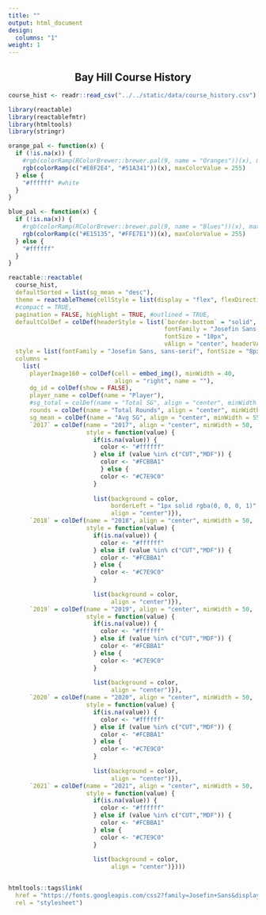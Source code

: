 ```yaml
---
title: ""
output: html_document
design: 
  columns: "1"
weight: 1
---
```


<center> <h2> Bay Hill Course History</h2> </center>

```r
course_hist <- readr::read_csv("../../static/data/course_history.csv")
```



```r
library(reactable)
library(reactablefmtr)
library(htmltools)
library(stringr)

orange_pal <- function(x) {
  if (!is.na(x)) {
    #rgb(colorRamp(RColorBrewer::brewer.pal(9, name = "Oranges"))(x), maxColorValue = 255)
    rgb(colorRamp(c("#E8F2E4", "#51A341"))(x), maxColorValue = 255)
  } else {
    "#ffffff" #white
  }
}

blue_pal <- function(x) {
  if (!is.na(x)) {
    #rgb(colorRamp(RColorBrewer::brewer.pal(9, name = "Blues"))(x), maxColorValue = 255)
    rgb(colorRamp(c("#E15135", "#FFE7E1"))(x), maxColorValue = 255)
  } else {
    "#ffffff"
  }
}


```

<div align="center">

```r
reactable::reactable(
  course_hist, 
  defaultSorted = list(sg_mean = "desc"),
  theme = reactableTheme(cellStyle = list(display = "flex", flexDirection = "column", justifyContent = "center")),
  #compact = TRUE, 
  pagination = FALSE, highlight = TRUE, #outlined = TRUE,
  defaultColDef = colDef(headerStyle = list(`border-bottom` = "solid", 
                                            fontFamily = "Josefin Sans, sans-serif",
                                            fontSize = "10px",
                                            vAlign = "center", headerVAlign = "bottom")),
  style = list(fontFamily = "Josefin Sans, sans-serif", fontSize = "8px", maxWidth = 500),
  columns = 
    list(
      playerImage160 = colDef(cell = embed_img(), minWidth = 40,
                              align = "right", name = ""),
      dg_id = colDef(show = FALSE),
      player_name = colDef(name = "Player"),
      #sg_total = colDef(name = "Total SG", align = "center", minWidth = 65),
      rounds = colDef(name = "Total Rounds", align = "center", minWidth = 55),
      sg_mean = colDef(name = "Avg SG", align = "center", minWidth = 55),
      `2017` = colDef(name = "2017", align = "center", minWidth = 50,
                      style = function(value) {
                        if(is.na(value)) {
                          color <- "#ffffff"
                        } else if (value %in% c("CUT","MDF")) {
                          color <- "#FCBBA1"
                          } else {
                          color <- "#C7E9C0"
                        }
                        
                        list(background = color, 
                             borderLeft = "1px solid rgba(0, 0, 0, 1)",
                             align = "center")}),
      `2018` = colDef(name = "2018", align = "center", minWidth = 50,
                      style = function(value) {
                        if(is.na(value)) {
                          color <- "#ffffff"
                        } else if (value %in% c("CUT","MDF")) {
                          color <- "#FCBBA1"
                        } else {
                          color <- "#C7E9C0"
                        }
                        
                        list(background = color, 
                             align = "center")}),
      `2019` = colDef(name = "2019", align = "center", minWidth = 50,
                      style = function(value) {
                        if(is.na(value)) {
                          color <- "#ffffff"
                        } else if (value %in% c("CUT","MDF")) {
                          color <- "#FCBBA1"
                        } else {
                          color <- "#C7E9C0"
                        }
                        
                        list(background = color, 
                             align = "center")}),
      `2020` = colDef(name = "2020", align = "center", minWidth = 50, 
                      style = function(value) {
                        if(is.na(value)) {
                          color <- "#ffffff"
                        } else if (value %in% c("CUT","MDF")) {
                          color <- "#FCBBA1"
                        } else {
                          color <- "#C7E9C0"
                        }
                        
                        list(background = color, 
                             align = "center")}),
      `2021` = colDef(name = "2021", align = "center", minWidth = 50,
                      style = function(value) {
                        if(is.na(value)) {
                          color <- "#ffffff"
                        } else if (value %in% c("CUT","MDF")) {
                          color <- "#FCBBA1"
                        } else {
                          color <- "#C7E9C0"
                        }
                        
                        list(background = color, 
                             align = "center")})))


htmltools::tags$link(
  href = "https://fonts.googleapis.com/css2?family=Josefin+Sans&display=swap", 
  rel = "stylesheet")

```

</div>
